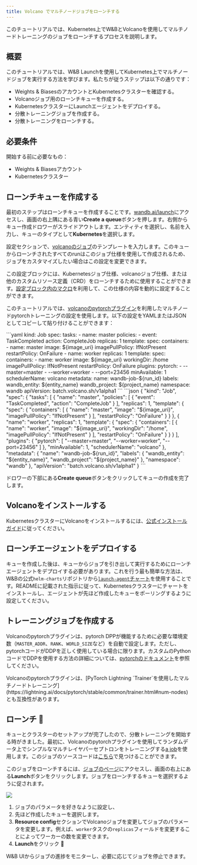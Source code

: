 ```yaml
---
title: Volcano でマルチノードジョブをローンチする
---
```


このチュートリアルでは、Kubernetes上でW&BとVolcanoを使用してマルチノードトレーニングのジョブをローンチするプロセスを説明します。

## 概要

このチュートリアルでは、W&B Launchを使用してKubernetes上でマルチノードジョブを実行する方法を学びます。私たちが従うステップは以下の通りです：

- Weights & BiasesのアカウントとKubernetesクラスターを確認する。
- Volcanoジョブ用のローンチキューを作成する。
- KubernetesクラスターにLaunchエージェントをデプロイする。
- 分散トレーニングジョブを作成する。
- 分散トレーニングをローンチする。

## 必要条件

開始する前に必要なもの：

- Weights & Biasesアカウント
- Kubernetesクラスター

## ローンチキューを作成する

最初のステップはローンチキューを作成することです。[wandb.ai/launch](https://wandb.ai/launch)にアクセスし、画面の右上隅にある青い**Create a queue**ボタンを押します。右側からキュー作成ドロワーがスライドアウトします。エンティティを選択し、名前を入力し、キューのタイプとして**Kubernetes**を選択します。

設定セクションで、[volcanoのジョブ](https://volcano.sh/en/docs/vcjob/)のテンプレートを入力します。このキューからローンチされたすべてのrunはこのジョブ仕様を使用して作成されるため、ジョブをカスタマイズしたい場合はこの設定を変更できます。

この設定ブロックには、Kubernetesジョブ仕様、volcanoジョブ仕様、または他のカスタムリソース定義（CRD）をローンチするために使用することができます。[設定ブロック内のマクロ](/ja/launch/set-up-launch/)を利用して、この仕様の内容を動的に設定することができます。

このチュートリアルでは、[volcanoのpytorchプラグイン](https://github.com/volcano-sh/volcano/blob/master/docs/user-guide/how_to_use_pytorch_plugin)を利用したマルチノードpytorchトレーニングの設定を使用します。以下の設定をYAMLまたはJSONとしてコピーして貼り付けることができます：

<Tabs>
<Tab title="YAML">
```yaml
kind: Job
spec:
  tasks:
    - name: master
      policies:
        - event: TaskCompleted
          action: CompleteJob
      replicas: 1
      template:
        spec:
          containers:
            - name: master
              image: ${image_uri}
              imagePullPolicy: IfNotPresent
          restartPolicy: OnFailure
    - name: worker
      replicas: 1
      template:
        spec:
          containers:
            - name: worker
              image: ${image_uri}
              workingDir: /home
              imagePullPolicy: IfNotPresent
          restartPolicy: OnFailure
  plugins:
    pytorch:
      - --master=master
      - --worker=worker
      - --port=23456
  minAvailable: 1
  schedulerName: volcano
metadata:
  name: wandb-job-${run_id}
  labels:
    wandb_entity: ${entity_name}
    wandb_project: ${project_name}
  namespace: wandb
apiVersion: batch.volcano.sh/v1alpha1
```
</Tab>
<Tab title="JSON">
```json
{
  "kind": "Job",
  "spec": {
    "tasks": [
      {
        "name": "master",
        "policies": [
          {
            "event": "TaskCompleted",
            "action": "CompleteJob"
          }
        ],
        "replicas": 1,
        "template": {
          "spec": {
            "containers": [
              {
                "name": "master",
                "image": "${image_uri}",
                "imagePullPolicy": "IfNotPresent"
              }
            ],
            "restartPolicy": "OnFailure"
          }
        }
      },
      {
        "name": "worker",
        "replicas": 1,
        "template": {
          "spec": {
            "containers": [
              {
                "name": "worker",
                "image": "${image_uri}",
                "workingDir": "/home",
                "imagePullPolicy": "IfNotPresent"
              }
            ],
            "restartPolicy": "OnFailure"
          }
        }
      }
    ],
    "plugins": {
      "pytorch": [
        "--master=master",
        "--worker=worker",
        "--port=23456"
      ]
    },
    "minAvailable": 1,
    "schedulerName": "volcano"
  },
  "metadata": {
    "name": "wandb-job-${run_id}",
    "labels": {
      "wandb_entity": "${entity_name}",
      "wandb_project": "${project_name}"
    },
    "namespace": "wandb"
  },
  "apiVersion": "batch.volcano.sh/v1alpha1"
}
```
</Tab>
</Tabs>

ドロワーの下部にある**Create queue**ボタンをクリックしてキューの作成を完了します。

## Volcanoをインストールする

KubernetesクラスターにVolcanoをインストールするには、[公式インストールガイド](https://volcano.sh/en/docs/installation/)に従ってください。

## ローンチエージェントをデプロイする

キューを作成した後は、キューからジョブを引き出して実行するためにローンチエージェントをデプロイする必要があります。これを行う最も簡単な方法は、W&Bの公式`helm-charts`リポジトリから[`launch-agent`チャート](https://github.com/wandb/helm-charts/tree/main/charts/launch-agent)を使用することです。READMEに記載された指示に従って、Kubernetesクラスターにチャートをインストールし、エージェントが先ほど作成したキューをポーリングするように設定してください。

## トレーニングジョブを作成する

Volcanoのpytorchプラグインは、pytorch DPPが機能するために必要な環境変数（`MASTER_ADDR`、`RANK`、`WORLD_SIZE`など）を自動で設定します。ただし、pytorchコードがDDPを正しく使用している場合に限ります。カスタムのPythonコードでDDPを使用する方法の詳細については、[pytorchのドキュメント](https://pytorch.org/tutorials/intermediate/ddp_tutorial.html)を参照してください。

<Note>
Volcanoのpytorchプラグインは、[PyTorch Lightning `Trainer`を使用したマルチノードトレーニング](https://lightning.ai/docs/pytorch/stable/common/trainer.html#num-nodes)とも互換性があります。
</Note>

## ローンチ 🚀

キューとクラスターのセットアップが完了したので、分散トレーニングを開始する時がきました。最初に、Volcanoのpytorchプラグインを使用してランダムデータ上でシンプルなマルチレイヤパーセプトロンをトレーニングする[a job](https://wandb.ai/wandb/multinodetest/jobs/QXJ0aWZhY3RDb2xsZWN0aW9uOjc3MDcwNTg1/runs/latest)を使用します。このジョブのソースコードは[こちら](https://github.com/wandb/launch-jobs/tree/main/jobs/distributed_test)で見つけることができます。

このジョブをローンチするには、[ジョブのページ](https://wandb.ai/wandb/multinodetest/jobs/QXJ0aWZhY3RDb2xsZWN0aW9uOjc3MDcwNTg1/runs/latest)にアクセスし、画面の右上にある**Launch**ボタンをクリックします。ジョブをローンチするキューを選択するように促されます。

<Frame>
    <img src="/images/launch/launching_multinode_job.png"  />
</Frame>

1. ジョブのパラメータを好きなように設定し、
2. 先ほど作成したキューを選択します。
3. **Resource config**セクションでVolcanoジョブを変更してジョブのパラメータを変更します。例えば、`worker`タスクの`replicas`フィールドを変更することによってワーカーの数を変更できます。
4. **Launch**をクリック 🚀

W&B UIからジョブの進捗をモニターし、必要に応じてジョブを停止できます。